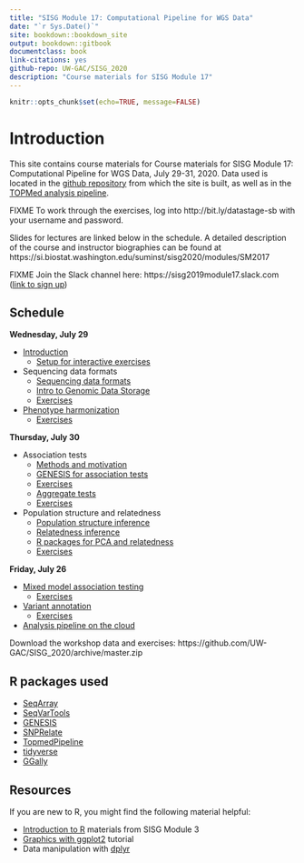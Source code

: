 ```yaml
---
title: "SISG Module 17: Computational Pipeline for WGS Data"
date: "`r Sys.Date()`"
site: bookdown::bookdown_site
output: bookdown::gitbook
documentclass: book
link-citations: yes
github-repo: UW-GAC/SISG_2020
description: "Course materials for SISG Module 17"
---
```


```r
knitr::opts_chunk$set(echo=TRUE, message=FALSE)
```

# Introduction

This site contains course materials for Course materials for SISG Module 17: Computational Pipeline for WGS Data, July 29-31, 2020.
Data used is located in the [github repository](https://github.com/UW-GAC/SISG_2020) from which the site is built, as well as in the [TOPMed analysis pipeline](https://github.com/UW-GAC/analysis_pipeline).

FIXME
To work through the exercises, log into http://bit.ly/datastage-sb with your username and password.

Slides for lectures are linked below in the schedule. A detailed description of the course and instructor biographies can be found at https://si.biostat.washington.edu/suminst/sisg2020/modules/SM2017

FIXME
Join the Slack channel here:
https://sisg2019module17.slack.com ([link to sign up](https://join.slack.com/t/sisg2019module17/signup))

## Schedule

**Wednesday, July 29**

- [Introduction]()
    - [Setup for interactive exercises]()
- Sequencing data formats
    - [Sequencing data formats]()
    - [Intro to Genomic Data Storage]()
    - [Exercises](https://uw-gac.github.io/SISG_2020/gds-format.html)
- [Phenotype harmonization]()
    - [Exercises](https://uw-gac.github.io/SISG_2020/phenotype-harmonization.html)

**Thursday, July 30**

- Association tests
    - [Methods and motivation]()
    - [GENESIS for association tests]()
    - [Exercises](https://uw-gac.github.io/SISG_2020/association-tests.html)
    - [Aggregate tests]()
    - [Exercises](https://uw-gac.github.io/SISG_2020/association-tests.html#sliding-window-tests)
- Population structure and relatedness
    - [Population structure inference]()
    - [Relatedness inference]()
    - [R packages for PCA and relatedness]()
    - [Exercises](https://uw-gac.github.io/SISG_2020/computing-a-grm.html)

**Friday, July 26**

- [Mixed model association testing]()
    - [Exercises](https://uw-gac.github.io/SISG_2020/mixed-models.html)
- [Variant annotation]()
    - [Exercises](https://uw-gac.github.io/SISG_2020/variant-annotation.html)
- [Analysis pipeline on the cloud]()


Download the workshop data and exercises: https://github.com/UW-GAC/SISG_2020/archive/master.zip

## R packages used

- [SeqArray](http://bioconductor.org/packages/release/bioc/html/SeqArray.html)
- [SeqVarTools](http://bioconductor.org/packages/release/bioc/html/SeqVarTools.html)
- [GENESIS](http://bioconductor.org/packages/release/bioc/html/GENESIS.html)
- [SNPRelate](http://bioconductor.org/packages/release/bioc/html/SNPRelate.html)
- [TopmedPipeline](https://github.com/UW-GAC/analysis_pipeline/tree/master/TopmedPipeline)
- [tidyverse](https://www.tidyverse.org)
- [GGally](https://cran.r-project.org/web/packages/GGally)
    

## Resources

If you are new to R, you might find the following material helpful:

- [Introduction to R](http://faculty.washington.edu/kenrice/rintro/indexSEA15.shtml) materials from SISG Module 3
- [Graphics with ggplot2](http://tutorials.iq.harvard.edu/R/Rgraphics/Rgraphics.html) tutorial
- Data manipulation with [dplyr](http://dplyr.tidyverse.org/)
